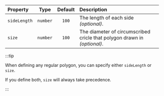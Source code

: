 | Property     |   Type   | Default | Description                                                              |
| :----------- | :------: | :-----: | :----------------------------------------------------------------------- |
| `sideLength` | `number` |  `100`  | The length of each side _(optional)_.                                    |
| `size`       | `number` |  `100`  | The diameter of circumscribed cricle that polygon drawn in _(optional)_. |

:::tip

When defining any regular polygon, you can specify either `sideLength` or `size`.

If you define both, `size` will always take precedence.

:::
